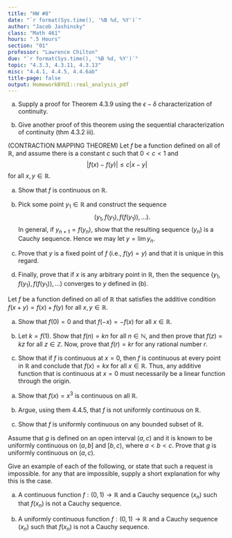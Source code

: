 ```yaml
---
title: "HW #8"
date: "`r format(Sys.time(), '%B %d, %Y')`"
author: "Jacob Jashinsky"
class: "Math 461"
hours: ".5 Hours"
section: "01"
professor: "Lawrence Chilton"
due: "`r format(Sys.time(), '%B %d, %Y')`"
topic: "4.3.3, 4.3.11, 4.3.13"
misc: "4.4.1, 4.4.5, 4.4.6ab"
title-page: false
output: HomeworkBYUI::real_analysis_pdf
---
```

<!------------------------------------------------------------------------------>
<!------------------------------- Question 01 ---------------------------------->
<!------------------------------------------------------------------------------>
\exercise{4.3.3}

a) Supply a proof for Theorem 4.3.9 using the $\epsilon-\delta$ characterization of continuity. 

\begin{solution}
x<1
\end{solution}


b) Give another proof of this theorem using the sequential characterization of continuity (thm 4.3.2 iii).

\begin{solution}
x<1
\end{solution}

\newpage
<!------------------------------------------------------------------------------>
<!------------------------------- Question 02 ---------------------------------->
<!------------------------------------------------------------------------------>
\exercise{4.3.11} 

(CONTRACTION MAPPING THEOREM) Let $f$ be a function defined on all of $\mathbb{R}$, and assume there is a constant $c$ such that $0 < c < 1$ and 
$$
|f(x) - f(y)| \le c|x-y|
$$
for all $x,y \in \mathbb{R}$.

a) Show that $f$ is continuous on $\mathbb{R}$.

\begin{solution}
x<1
\end{solution}

b) Pick some point $y_1 \in \mathbb{R}$ and construct the sequence
$$
(y_1, f(y_1), f(f(y_1)),...).
$$
In general, if $y_{n+1} = f(y_n)$, show that the resulting sequence $(y_n)$ is a Cauchy sequence. Hence we may let $y=\lim y_n$.

\begin{solution}
x<1
\end{solution}

c) Prove that $y$ is a fixed point of $f$ (i.e., $f(y) = y$) and that it is unique in this regard.

\begin{solution}
x<1
\end{solution}

d) Finally, prove that if $x$ is any arbitrary point in $\mathbb{R}$, then the sequence $(y_1, f(y_1), f(f(y_1)),...)$ converges to $y$ defined in (b). 

\begin{solution}
x<1
\end{solution}


\newpage
<!------------------------------------------------------------------------------>
<!------------------------------- Question 03 ---------------------------------->
<!------------------------------------------------------------------------------>
\exercise{4.3.13}

Let $f$ be a function defined on all of $\mathbb{R}$ that satisfies the additive condition $f(x+y) = f(x) + f(y)$ for all $x,y \in \mathbb{R}$.

a) Show that $f(0) = 0$ and that $f(-x) = -f(x)$ for all $x \in \mathbb{R}$.


\begin{solution}
x<1
\end{solution}

b) Let $k = f(1)$. Show that $f(n) = kn$ for all $n \in \mathbb{N}$, and then prove that $f(z) = kz$ for all $z \in \mathbb{Z}$. Now, prove that $f(r) = kr$ for any rational number $r$. 

\begin{solution}
x<1
\end{solution}

c) Show that if $f$ is continuous at $x=0$, then $f$ is continuous at every point in $\mathbb{R}$ and conclude that $f(x) = kx$ for all $x \in \mathbb{R}$. Thus, any additive function that is continuous at $x = 0$ must necessarily be a linear function through the origin.

\begin{solution}
x<1
\end{solution}

\newpage
<!------------------------------------------------------------------------------>
<!------------------------------- Question 04 ---------------------------------->
<!------------------------------------------------------------------------------>
\exercise{4.4.1}

a) Show that $f(x) = x^3$ is continuous on all $\mathbb{R}$.

\begin{solution}
x<1
\end{solution}

b) Argue, using them 4.4.5, that $f$ is not uniformly continuous on $\mathbb{R}$.

\begin{solution}
x<1
\end{solution}

c) Show that $f$ is uniformly continuous on any bounded subset of $\mathbb{R}$.

\begin{solution}
x<1
\end{solution}

\newpage
<!------------------------------------------------------------------------------>
<!------------------------------- Question 05 ---------------------------------->
<!------------------------------------------------------------------------------>
\exercise{4.4.5}

Assume that $g$ is defined on an open interval $(a,c)$ and it is known to be uniformly continuous on $(a,b]$ and $[b,c)$, where $a<b<c$. Prove that $g$ is uniformly continuous on $(a,c)$.

\begin{solution}
x<1
\end{solution}

\newpage
<!------------------------------------------------------------------------------>
<!------------------------------- Question 06 ---------------------------------->
<!------------------------------------------------------------------------------>
\exercise{4.4.6ab}

Give an example of each of the following, or state that such a request is impossible. for any that are impossible, supply a short explanation for why this is the case. 

a) A continuous function $f : (0,1) \to \mathbb{R}$ and a Cauchy sequence $(x_n)$ such that $f(x_n)$ is not a Cauchy sequence. 

\begin{solution}
x<1
\end{solution}

b) A uniformly continuous function $f : (0,1) \to \mathbb{R}$ and a Cauchy sequence $(x_n)$ such that $f(x_n)$ is not a Cauchy sequence. 

\begin{solution}
x<1
\end{solution}

